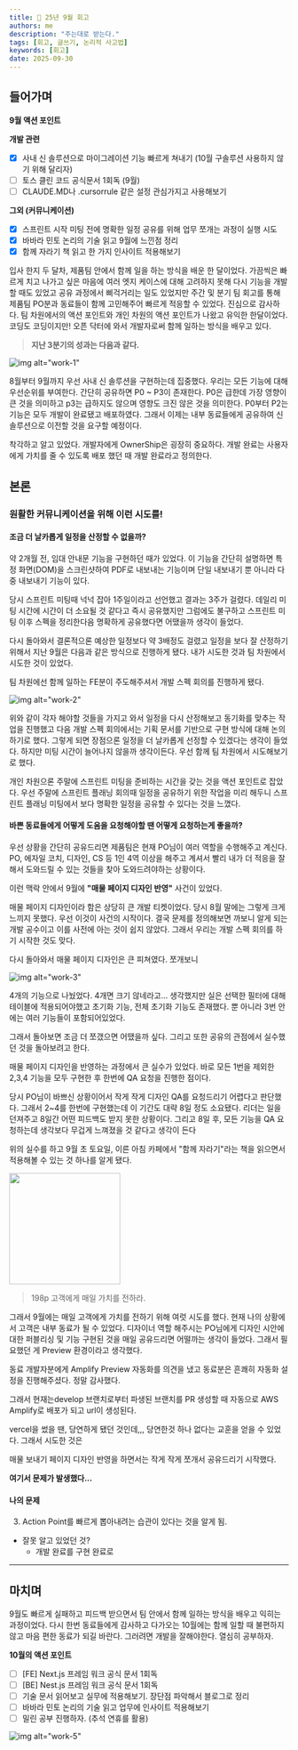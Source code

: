 ```yaml
---
title: 🐤 25년 9월 회고
authors: me
description: "주는대로 받는다."
tags: [회고, 글쓰기, 논리적 사고법]
keywords: [회고]
date: 2025-09-30
---
```


## 들어가며

**9월 액션 포인트**

**개발 관련**

- [x] 사내 신 솔루션으로 마이그레이션 기능 빠르게 쳐내기 (10월 구솔루션 사용하지 않기 위해 달리자)
- [ ] 토스 클린 코드 공식문서 1회독 (9월)
- [ ] CLAUDE.MD나 .cursorrule 같은 설정 관심가지고 사용해보기

**그외 (커뮤니케이션)**

- [x] 스프린트 시작 미팅 전에 명확한 일정 공유를 위해 업무 쪼개는 과정이 실행 시도
- [x] 바바라 민토 논리의 기술 읽고 9월에 느낀점 정리
- [x] 함께 자라기 책 읽고 한 가지 인사이트 적용해보기

입사 한지 두 달차, 제품팀 안에서 함께 일을 하는 방식을 배운 한 달이었다. 가끔씩은 빠르게 치고 나가고 싶은 마음에 여러 엣지 케이스에 대해 고려하지 못해
다시 기능을 개발할 때도 있었고
공유 과정에서 삐걱거리는 일도 있었지만
주간 및 분기 팀 회고를 통해 제품팀 PO분과 동료들이 함께 고민해주어 빠르게 적응할 수 있었다. 진심으로 감사하다.
팀 차원에서의 액션 포인트와 개인 차원의 액션 포인트가 나왔고 유익한 한달이었다.
코딩도 코딩이지만! 오픈 닥터에 와서 개발자로써 함께 일하는 방식을 배우고 있다.

> **지난 3분기의 성과는 다음과 같다.**

![img alt="work-1"](/img/study/opn-work-1.png)

8월부터 9월까지 우선 사내 신 솔루션을 구현하는데 집중했다. 우리는 모든 기능에 대해 우선순위를 부여한다.
간단히 공유하면 P0 ~ P3이 존재한다. P0은 급한데 가장 영향이 큰 것을 의미하고 p3는 급하지도 않으며 영향도 크진 않은 것을 의미한다.
P0부터 P2는 기능은 모두 개발이 완료됐고 배포하였다. 그래서 이제는 내부 동료들에게 공유하여 신 솔루션으로 이전할 것을 요구할 예정이다.

착각하고 알고 있었다. 개발자에게 OwnerShip은 굉장히 중요하다. 개발 완료는 사용자에게 가치를 줄 수 있도록 배포 했던 때 개발 완료라고 정의한다.

## 본론

### 원활한 커뮤니케이션을 위해 이런 시도를!

#### 조금 더 날카롭게 일정을 산정할 수 없을까?

약 2개월 전, 임대 안내문 기능을 구현하던 때가 있었다.
이 기능을 간단히 설명하면 특정 화면(DOM)을 스크린샷하여
PDF로 내보내는 기능이며 단일 내보내기 뿐 아니라 다중 내보내기 기능이 있다.

당시 스프린트 미팅때 넉넉 잡아 1주일이라고 선언했고 결과는 3주가 걸렸다.
데일리 미팅 시간에 시간이 더 소요될 것 같다고 즉시 공유했지만
그럼에도 불구하고 스프린트 미팅 이후 스펙을 정리한다음 명확하게 공유했다면 어땠을까 생각이 들었다.

다시 돌아와서 결론적으론 예상한 일정보다 약 3배정도 걸렸고
일정을 보다 잘 산정하기 위해서 지난 9월은 다음과 같은 방식으로 진행하게 됐다.
내가 시도한 것과 팀 차원에서 시도한 것이 있었다.

팀 차원에선 함께 일하는 FE분이 주도해주셔서 개발 스펙 회의를 진행하게 됐다.

![img alt="work-2"](/img/study/opn-work-2.png)

위와 같이 각자 해야할 것들을 가지고 와서 일정을 다시 산정해보고 동기화를 맞추는 작업을 진행했고 다음 개발 스펙 회의에서는 기획 문서를 기반으로 구현 방식에 대해 논의하기로 했다. 그렇게 되면 장점으론 일정을 더 날카롭게 선정할 수 있겠다는 생각이 들었다. 하지만 미팅 시간이 늘어나지 않을까 생각이든다. 우선 함께 팀 차원에서 시도해보기로 했다.

개인 차원으론 주말에 스프린트 미팅을 준비하는 시간을 갖는 것을 액션 포인트로 잡았다. 우선 주말에 스프린트 플래닝 회의때 일정을 공유하기 위한 작업을 미리 해두니 스프린트 플래닝 미팅에서 보다 명확한 일정을 공유할 수 있다는 것을 느꼈다.

#### 바쁜 동료들에게 어떻게 도움을 요청해야할 땐 어떻게 요청하는게 좋을까?

우선 상황을 간단히 공유드리면 제품팀은 현재 PO님이 여러 역할을 수행해주고 계신다. PO, 에자일 코치, 디자인, CS 등 1인 4역 이상을 해주고 계셔서 빨리 내가 더 적응을 잘 해서 도와드릴 수 있는 것들을 찾아 도와드려야하는 상황이다.

이런 맥락 안에서 9월에 **"매물 페이지 디자인 반영"** 사건이 있었다.

매물 페이지 디자인이라 함은 상당히 큰 개발 티켓이었다. 당시 8월 말에는 그렇게 크게 느끼지 못했다. 우선 이것이 사건의 시작이다. 결국 문제를 정의해보면 까보니 알게 되는 개발 공수이고 이를 사전에 아는 것이 쉽지 않았다. 그래서 우리는 개발 스펙 회의를 하기 시작한 것도 맞다.

다시 돌아와서 매물 페이지 디자인은 큰 피쳐였다. 쪼개보니

![img alt="work-3"](/img/study/opn-work-3.png)

4개의 기능으로 나눴었다. 4개면 크기 않네라고... 생각했지만 실은 선택한 필터에 대해 테이블에 적용되어야했고 초기화 기능, 전체 초기화 기능도 존재했다. 뿐 아니라 3번 안에는 여러 기능들이 포함되어있었다.

그래서 돌아보면 조금 더 쪼갰으면 어땠을까 싶다. 그리고 또한 공유의 관점에서 실수했던 것을 돌아보려고 한다.

매물 페이지 디자인을 반영하는 과정에서 큰 실수가 있었다. 바로 모든 1번을 제외한 2,3,4 기능을 모두 구현한 후 한번에 QA 요청을 진행한 점이다.

당시 PO님이 바쁘신 상황이어서 작게 작게 디자인 QA를 요청드리기 어렵다고 판단했다. 그래서 2~4를 한번에 구현했는데 이 기간도 대략 8일 정도 소요됐다. 리더는 일을 던져주고 8일간 어떤 피드백도 받지 못한 상황이다. 그리고 8일 후, 모든 기능을 QA 요청하는데 생각보다 무겁게 느껴졌을 것 같다고 생각이 든다

위의 실수를 하고 9월 초 토요일, 이른 아침 카페에서 "함께 자라기"라는 책을 읽으면서 적용해볼 수 있는 것 하나를 알게 됐다.

<img src="./img/study/opn-work-4.png" width="200px" alt="" />

> 198p 고객에게 매일 가치를 전하라.

그래서 9월에는 매일 고객에게 가치를 전하기 위해 여럿 시도를 했다. 현재 나의 상황에서 고객은 내부 동료가 될 수 있었다. 디자이너 역할 해주시는 PO님에게 디자인 시안에 대한 퍼블리싱 및 기능 구현된 것을 매일 공유드리면 어떨까는 생각이 들었다. 그래서 필요했던 게 Preview 환경이라고 생각했다.

동료 개발자분에게 Amplify Preview 자동화를 의견을 냈고 동료분은 흔쾌히 자동화 설정을 진행해주셨다. 정말 감사했다.

그래서 현재는develop 브랜치로부터 파생된 브랜치를 PR 생성할 때 자동으로 AWS Amplify로 배포가 되고 url이 생성된다.

vercel을 썼을 땐, 당연하게 됐던 것인데,,, 당연한것 하나 없다는 교훈을 얻을 수 있었다. 그래서 시도한 것은

매물 보내기 페이지 디자인 반영을 하면서는 작게 작게 쪼개서 공유드리기 시작했다.

**여기서 문제가 발생했다...**

#### 나의 문제

3. Action Point를 빠르게 뽑아내려는 습관이 있다는 것을 알게 됨.

- 잘못 알고 있었던 것?
  - 개발 완료를 구현 완료로

---

## 마치며

9월도 빠르게 실패하고 피드백 받으면서 팀 안에서 함께 일하는 방식을 배우고 익히는 과정이었다.
다시 한번 동료들에게 감사하고 다가오는 10월에는 함께 일할 때 불편하지 않고 마음 편한 동료가 되길 바란다. 그러려면 개발을 잘해야한다. 열심히 공부하자.

**10월의 액션 포인트**

- [ ] [FE] Next.js 프레임 워크 공식 문서 1회독
- [ ] [BE] Nest.js 프레임 워크 공식 문서 1회독
- [ ] 기술 문서 읽어보고 실무에 적용해보기. 장단점 파악해서 블로그로 정리
- [ ] 바바라 민토 논리의 기술 읽고 업무에 인사이트 적용해보기
- [ ] 밀린 공부 진행하자. (추석 연휴를 활용)

![img alt="work-5"](/img/study/opn-work-5.png)
